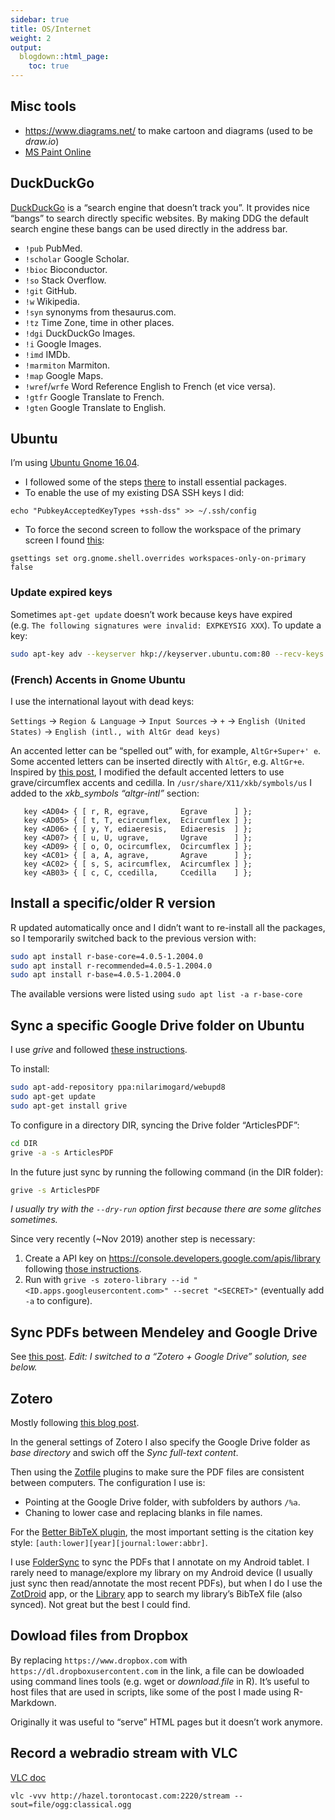```yaml
---
sidebar: true
title: OS/Internet
weight: 2
output:
  blogdown::html_page:
    toc: true
---
```


## Misc tools

- [https://www.diagrams.net/](https://www.diagrams.net/) to make cartoon and diagrams (used to be *draw.io*)
- [MS Paint Online](https://jspaint.app/)

## DuckDuckGo

[DuckDuckGo](https://duckduckgo.com/about) is a "search engine that doesn't track you". 
It provides nice "bangs" to search directly specific websites. 
By making DDG the default search engine these bangs can be used directly in the address bar.

- `!pub` PubMed.
- `!scholar` Google Scholar.
- `!bioc` Bioconductor.
- `!so` Stack Overflow.
- `!git` GitHub.
- `!w` Wikipedia.
- `!syn` synonyms from thesaurus.com.
- `!tz` Time Zone, time in other places.
- `!dgi` DuckDuckGo Images.
- `!i` Google Images.
- `!imd` IMDb.
- `!marmiton` Marmiton.
- `!map` Google Maps.
- `!wref`/`wrfe` Word Reference English to French (et vice versa).
- `!gtfr` Google Translate to French.
- `!gten` Google Translate to English.

## Ubuntu

I'm using [Ubuntu Gnome 16.04](https://wiki.ubuntu.com/UbuntuGNOME/GetUbuntuGNOME). 

+ I followed some of the steps [there](http://www.omgubuntu.co.uk/2016/04/10-things-to-do-after-installing-ubuntu-16-04-lts) to install essential packages.
+ To enable the use of my existing DSA SSH keys I did: 

`echo "PubkeyAcceptedKeyTypes +ssh-dss" >> ~/.ssh/config`

+ To force the second screen to follow the workspace of the primary screen I found [this](http://gregcor.com/2011/05/07/fix-dual-monitors-in-gnome-3-aka-my-workspaces-are-broken/): 

`gsettings set org.gnome.shell.overrides workspaces-only-on-primary false`

### Update expired keys

Sometimes `apt-get update` doesn't work because keys have expired (e.g. `The following signatures were invalid: EXPKEYSIG XXX`). 
To update a key:

~~~sh
sudo apt-key adv --keyserver hkp://keyserver.ubuntu.com:80 --recv-keys XXX
~~~

### (French) Accents in Gnome Ubuntu

I use the international layout with dead keys:

`Settings` -> `Region & Language` -> `Input Sources` -> `+` -> `English (United States)` -> `English (intl., with AltGr dead keys)`

An accented letter can be "spelled out" with, for example, `AltGr+Super+' e`.
Some accented letters can be inserted directly with `AltGr`, e.g. `AltGr+e`.
Inspired by [this post](https://askubuntu.com/questions/1187917/change-accented-letters-in-international-with-dead-keys-keyboard-layout), I modified the default accented letters to use grave/circumflex accents and cedilla. 
In `/usr/share/X11/xkb/symbols/us` I added to the *xkb_symbols "altgr-intl"* section:

~~~
   key <AD04> { [ r, R, egrave,       Egrave      ] };
   key <AD05> { [ t, T, ecircumflex,  Ecircumflex ] };
   key <AD06> { [ y, Y, ediaeresis,   Ediaeresis  ] };
   key <AD07> { [ u, U, ugrave,       Ugrave      ] };
   key <AD09> { [ o, O, ocircumflex,  Ocircumflex ] };
   key <AC01> { [ a, A, agrave,       Agrave      ] };
   key <AC02> { [ s, S, acircumflex,  Acircumflex ] };
   key <AB03> { [ c, C, ccedilla,     Ccedilla    ] };
~~~

## Install a specific/older R version

R updated automatically once and I didn't want to re-install all the packages, so I temporarily switched back to the previous version with:

~~~sh
sudo apt install r-base-core=4.0.5-1.2004.0
sudo apt install r-recommended=4.0.5-1.2004.0
sudo apt install r-base=4.0.5-1.2004.0
~~~

The available versions were listed using `sudo apt list -a r-base-core`

## Sync a specific Google Drive folder on Ubuntu

I use *grive* and followed [these instructions](https://www.howtoforge.com/tutorial/sync-documents-with-google-drive-on-ubuntu-linux/).

To install:

```sh
sudo apt-add-repository ppa:nilarimogard/webupd8
sudo apt-get update
sudo apt-get install grive
```

To configure in a directory DIR, syncing the Drive folder "ArticlesPDF":

```sh 
cd DIR
grive -a -s ArticlesPDF
```

In the future just sync by running the following command (in the DIR folder):

```sh
grive -s ArticlesPDF
```

*I usually try with the `--dry-run` option first because there are some glitches sometimes.*

Since very recently (~Nov 2019) another step is necessary:

1. Create a API key on [https://console.developers.google.com/apis/library](https://console.developers.google.com/apis/library) following [those instructions](https://github.com/vitalif/grive2/issues/287#issuecomment-559814555).
2. Run with `grive -s zotero-library --id "<ID.apps.googleusercontent.com>" --secret "<SECRET>"` (eventually add `-a` to configure).

## Sync PDFs between Mendeley and Google Drive

See [this post](/2018/09/22/sync-mendeley/).
*Edit: I switched to a "Zotero + Google Drive" solution, see below.*

## Zotero

Mostly following [this blog post](https://ikashnitsky.github.io/2019/zotero/).

In the general settings of Zotero I also specify the Google Drive folder as *base directory* and swich off the *Sync full-text content*.

Then using the [Zotfile](http://zotfile.com/) plugins to make sure the PDF files are consistent between computers.
The configuration I use is:

- Pointing at the Google Drive folder, with subfolders by authors `/%a`.
- Chaning to lower case and replacing blanks in file names.

For the [Better BibTeX plugin](https://retorque.re/zotero-better-bibtex/), the most important setting is the citation key style: `[auth:lower][year][journal:lower:abbr]`.

I use [FolderSync](https://play.google.com/store/apps/details?id=dk.tacit.android.foldersync.lite&hl=en_US) to sync the PDFs that I annotate on my Android tablet.
I rarely need to manage/explore my library on my Android device (I usually just sync then read/annotate the most recent PDFs), but when I do I use the [ZotDroid](https://play.google.com/store/apps/details?id=computer.benjamin.zotdr0id&hl=en_US) app, or the [Library](https://play.google.com/store/apps/details?id=com.cgogolin.library&hl=en_US&gl=US) app to search my library's BibTeX file (also synced).
Not great but the best I could find.

## Dowload files from Dropbox

By replacing `https://www.dropbox.com` with `https://dl.dropboxusercontent.com` in the link, a file can be dowloaded using command lines tools (e.g. wget or *download.file* in R).
It's useful to host files that are used in scripts, like some of the post I made using R-Markdown.

Originally it was useful to "serve" HTML pages but it doesn't work anymore. 

## Record a webradio stream with VLC

[VLC doc](https://wiki.videolan.org/Documentation:Streaming_HowTo/Receive_and_Save_a_Stream/)

```
vlc -vvv http://hazel.torontocast.com:2220/stream --sout=file/ogg:classical.ogg
```
